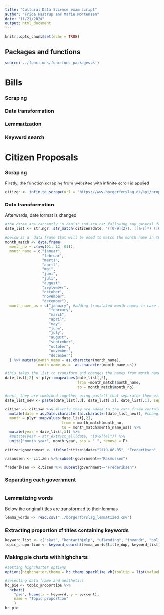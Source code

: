 ```yaml
---
title: "Cultural Data Science exam script"
author: "Frida Hæstrup and Marie Mortensen"
date: "11/21/2020"
output: html_document
---
```


```r
knitr::opts_chunk$set(echo = TRUE)
```


## Packages and functions
```r
source("../functions/functions_packages.R")
```


# Bills
### Scraping
### Data transformation
### Lemmatization
### Keyword search 


# Citizen Proposals

### Scraping
Firstly, the function scraping from websites with infinite scroll is applied
```r
citizen <- infinite_scrape(url = "https://www.borgerforslag.dk/api/proposals/search", n_pages = 200)
```

### Data transformation
Afterwards, date format is changed
```r
#the dates are currently in danish and are not following any general formats which will be changed now.
date_list <- stringr::str_match(citizen$date, "([0-9]{2}). ([a-z]*) ([0-9]{4})")[,2:4] #this uses the stringr package to make three word groups from the column containing the date. We need these groups in order to change the month name to numeric  

#below is a  data frame that will be used to match the month name in the original date column with a numeric replacement
month_match <- data.frame( 
  month_no = c(seq(01, 12, 01)),
  month_name = c("januar",
                 "februar",
                 "marts",
                 "april",
                 "maj",
                 "juni",
                 "juli",
                 "august",
                 "september",
                 "oktober",
                 "november",
                 "december"),
  month_name_us = c("january", #adding translated month names in case it will be necessary to have a column with them
                    "february",
                    "march",
                    "april",
                    "may",
                    "june",
                    "july",
                    "august",
                    "september",
                    "october",
                    "november",
                    "december")
  ) %>% mutate(month_name = as.character(month_name),
               month_name_us =  as.character(month_name_us))

#this takes the list to transform and changes the names from month names to month number by matching them in the data frame that has the names and corresponding number
date_list[,2] <- plyr::mapvalues(date_list[,2],
                                 from =month_match$month_name,
                                 to = month_match$month_no)

#next, they are combined together using paste() that separates them with a -
date_list_new <- paste(date_list[,3], date_list[,2], date_list[,1], sep = "-")

citizen <- citizen %>% #lastly they are added to the data frame containing the other information
  mutate(date = as.Date.character(as.character(date_list_new)), #changing to date format
  month = plyr::mapvalues(date_list[,2],
                          from = month_match$month_no,
                          to = month_match$month_name_us)) %>%
  mutate(year = date_list[,3]) %>%
  #mutate(year = str_extract_all(date, "[0-9]{4}")) %>%
  unite("month_year", month:year, sep = " ", remove = F)

citizen$government <- ifelse(citizen$date>"2019-06-05", "Frederiksen", "Rasmussen") 

rasmussen <- citizen %>% subset(government=="Rasmussen")

frederiksen <- citizen %>% subset(government=="Frederiksen")
```

### Separating each government
```r

```

### Lemmatizing words
Below the original titles are transformed to their lemmas 
```r
lemma_words <- read.csv("../borgerforslag_lemmatized.csv")
```

### Extracting proportion of titles containing keywords
```r
keyword_list <- c("skat", "kontanthjælp", "udlænding", "invandr", "politi", "sundhed", "erhverv")
topic_proportion <- keyword_search(lemma_words$title_dup, keyword_list)
```

### Making pie charts with highcharts
```r
#setting highcharter options
options(highcharter.theme = hc_theme_sparkline_vb(tooltip = list(valueDecimals = 3)))

#selecting data frame and aesthetics  
hc_pie <- topic_proportion %>%
  hchart(
    "pie", hcaes(x = keyword, y = percent),
    name = "Topic proportion"
    )
hc_pie
```





